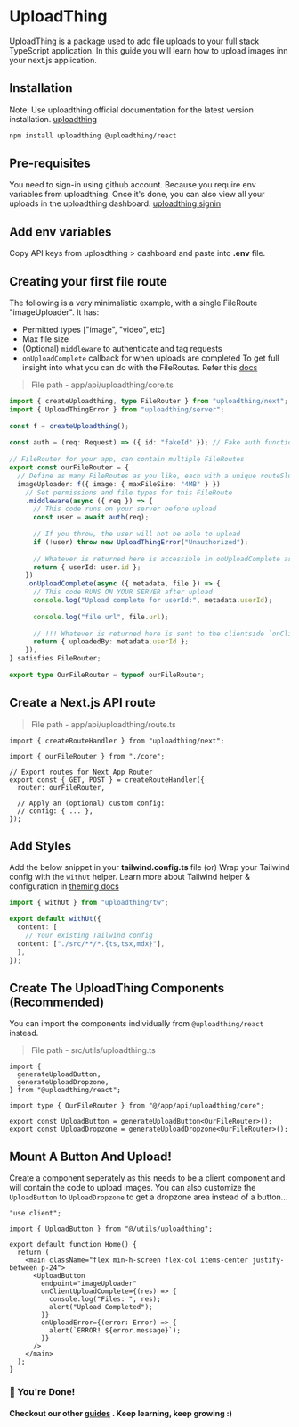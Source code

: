 # UploadThing

UploadThing is a package used to add file uploads to your full stack TypeScript application. In this guide you will learn how to upload images inn your next.js application.

## Installation

Note:
Use uploadthing official documentation for the latest version installation. [uploadthing](https://docs.uploadthing.com/getting-started/appdir)

```bash
npm install uploadthing @uploadthing/react
```

## Pre-requisites

You need to sign-in using github account. Because you require env variables from uploadthing. 
Once it's done, you can also view all your uploads in the uploadthing dashboard.
[uploadthing signin](https://uploadthing.com/dashboard)

## Add env variables

Copy API keys from uploadthing > dashboard and paste into **.env** file.

## Creating your first file route
The following is a very minimalistic example, with a single FileRoute "imageUploader". It has:
- Permitted types ["image", "video", etc]
- Max file size
- (Optional) `middleware` to authenticate and tag requests
- `onUploadComplete` callback for when uploads are completed
To get full insight into what you can do with the FileRoutes. Refer this [docs](https://docs.uploadthing.com/api-reference/server#file-routes)

> File path - app/api/uploadthing/core.ts

```ts
import { createUploadthing, type FileRouter } from "uploadthing/next";
import { UploadThingError } from "uploadthing/server";
 
const f = createUploadthing();
 
const auth = (req: Request) => ({ id: "fakeId" }); // Fake auth function
 
// FileRouter for your app, can contain multiple FileRoutes
export const ourFileRouter = {
  // Define as many FileRoutes as you like, each with a unique routeSlug
  imageUploader: f({ image: { maxFileSize: "4MB" } })
    // Set permissions and file types for this FileRoute
    .middleware(async ({ req }) => {
      // This code runs on your server before upload
      const user = await auth(req);
 
      // If you throw, the user will not be able to upload
      if (!user) throw new UploadThingError("Unauthorized");
 
      // Whatever is returned here is accessible in onUploadComplete as `metadata`
      return { userId: user.id };
    })
    .onUploadComplete(async ({ metadata, file }) => {
      // This code RUNS ON YOUR SERVER after upload
      console.log("Upload complete for userId:", metadata.userId);
 
      console.log("file url", file.url);
 
      // !!! Whatever is returned here is sent to the clientside `onClientUploadComplete` callback
      return { uploadedBy: metadata.userId };
    }),
} satisfies FileRouter;
 
export type OurFileRouter = typeof ourFileRouter;

```

## Create a Next.js API route
> File path - app/api/uploadthing/route.ts

```tsx
import { createRouteHandler } from "uploadthing/next";
 
import { ourFileRouter } from "./core";
 
// Export routes for Next App Router
export const { GET, POST } = createRouteHandler({
  router: ourFileRouter,
 
  // Apply an (optional) custom config:
  // config: { ... },
});
```

## Add Styles

Add the below snippet in your **tailwind.config.ts** file (or) Wrap your Tailwind config with the `withUt` helper.
Learn more about Tailwind helper & configuration in [theming docs](https://docs.uploadthing.com/theming#with-tailwindcss)

```ts
import { withUt } from "uploadthing/tw";

export default withUt({
  content: [
    // Your existing Tailwind config
  content: ["./src/**/*.{ts,tsx,mdx}"],
  ],
});

```

## Create The UploadThing Components (Recommended)
You can import the components individually from `@uploadthing/react` instead.

> File path - src/utils/uploadthing.ts

```tsx
import {
  generateUploadButton,
  generateUploadDropzone,
} from "@uploadthing/react";
 
import type { OurFileRouter } from "@/app/api/uploadthing/core";
 
export const UploadButton = generateUploadButton<OurFileRouter>();
export const UploadDropzone = generateUploadDropzone<OurFileRouter>();

```
## Mount A Button And Upload!
Create a component seperately as this needs to be a client component and will contain the code to upload images. 
You can also customize the `UploadButton` to `UploadDropzone` to get a dropzone area instead of a button...

```tsx
"use client";
 
import { UploadButton } from "@/utils/uploadthing";
 
export default function Home() {
  return (
    <main className="flex min-h-screen flex-col items-center justify-between p-24">
      <UploadButton
        endpoint="imageUploader"
        onClientUploadComplete={(res) => {
          console.log("Files: ", res);
          alert("Upload Completed");
        }}
        onUploadError={(error: Error) => {
          alert(`ERROR! ${error.message}`);
        }}
      />
    </main>
  );
}
```

### 🎉 You're Done!
#### Checkout our other [guides](https://unicornspace-ui.vercel.app/guides) . Keep learning, keep growing :)

